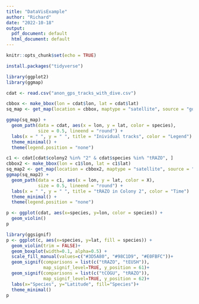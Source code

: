 ```yaml
---
title: "DataVisExample"
author: "Richard"
date: "2022-10-18"
output:
  pdf_document: default
  html_document: default
---
```


```r
knitr::opts_chunk$set(echo = TRUE)
```

```r
install.packages("tidyverse")
```

```r
library(ggplot2)
library(ggmap)
```

```r
cdat <- read.csv("anon_gps_tracks_with_dive.csv")
```

```r
cbbox <- make_bbox(lon = cdat$lon, lat = cdat$lat)
sq_map <- get_map(location = cbbox, maptype = "satellite", source = "google")
```

```r
ggmap(sq_map) + 
  geom_path(data = cdat, aes(x = lon, y = lat, color = species), 
            size = 0.5, lineend = "round") +
  labs(x = " ", y = " ", title = "Inividual tracks", color = "Legend") 
  theme_minimal() +
  theme(legend.position = "none")
```

```r
c1 <- cdat[cdat$colony2 %in% "2" & cdat$species %in% "tRAZO", ]
cbbox2 <- make_bbox(lon = c1$lon, lat = c1$lat)
sq_map2 <- get_map(location = cbbox2, maptype = "satellite", source = "google")
ggmap(sq_map2) + 
  geom_path(data = c1, aes(x = lon, y = lat, color = X), 
            size = 0.5, lineend = "round") +
  labs(x = " ", y = " ", title = "tRAZO in Colony 2", color = "Time") 
  theme_minimal() +
  theme(legend.position = "none")
```

```r
p <- ggplot(cdat, aes(x=species, y=lon, color = species)) + 
  geom_violin()
p
```

```r
library(ggsignif)
p <- ggplot(c, aes(x=species, y=lat, fill = species)) + 
  geom_violin(trim = FALSE)+
  geom_boxplot(width=0.1, alpha=0.5) +
  scale_fill_manual(values=c("#3D5A80", "#98C1D9", "#E0FBFC"))+
  geom_signif(comparisons = list(c("tRAZO", "tEUSH")), 
              map_signif_level=TRUE, y_position = 61)+
  geom_signif(comparisons = list(c("tCOGU", "tRAZO")), 
              map_signif_level=TRUE, y_position = 62)+
  labs(x="Species", y="Latitude", fill="Species")+
  theme_minimal()
p
```
